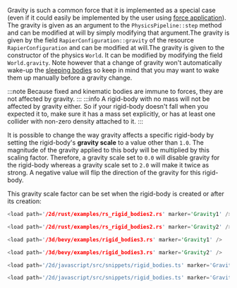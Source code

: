 
Gravity is such a common force that it is implemented as a special case (even if it could easily be implemented
by the user using [force application](./rigid_body_gravity.mdx#forces-and-impulses)). <rapier>The gravity is given as an argument to the
`PhysicsPipeline::step` method and can be modified at will by simply modifying that argument.</rapier><bevy>The gravity
is given by the field `RapierConfiguration::gravity` of the resource `RapierConfiguration` and can be modified at
will.</bevy><js>The gravity is given to the constructor of the physics `World`. It can be modified by modifying the
field `World.gravity`.</js> Note however that a change of gravity won't automatically wake-up the
[sleeping bodies](./rigid_body_gravity.mdx#sleeping) so keep in mind that you may want to wake them up manually before a gravity change.

:::note
Because fixed and kinematic bodies are immune to forces, they are not affected by gravity.
:::
:::info
A rigid-body with no mass will not be affected by gravity either. So if your rigid-body
doesn't fall when you expected it to, make sure it has a mass set explicitly, or has at least one collider with
non-zero density attached to it.
:::

It is possible to change the way gravity affects a specific rigid-body by setting the rigid-body's **gravity scale**
to a value other than `1.0`. The magnitude of the gravity applied to this body will be multiplied by this scaling
factor. Therefore, a gravity scale set to `0.0` will disable gravity for the rigid-body whereas a gravity scale set to
`2.0` will make it twice as strong. A negative value will flip the direction of the gravity for this rigid-body.

This gravity scale factor can be set when the rigid-body is created or after its creation:

<rapier>

```rust
<load path='/2d/rust/examples/rs_rigid_bodies2.rs' marker='Gravity1' />
```
```rust
<load path='/2d/rust/examples/rs_rigid_bodies2.rs' marker='Gravity2' />
```

</rapier>
<bevy>

```rust
<load path='/3d/bevy/examples/rigid_bodies3.rs' marker='Gravity1' />
```
```rust
<load path='/3d/bevy/examples/rigid_bodies3.rs' marker='Gravity2' />
```

</bevy>
<js>

```js
<load path='/2d/javascript/src/snippets/rigid_bodies.ts' marker='Gravity1' />
```
```js
<load path='/2d/javascript/src/snippets/rigid_bodies.ts' marker='Gravity2' />
```

</js>